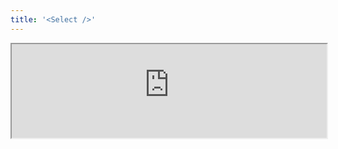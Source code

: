 ```yaml
---
title: '<Select />'
---
```


<Frame>
  <iframe
    height={160}
    width='100%'
    src="https://morph-data-components-storybook.netlify.app/iframe.html?args=&globals=&id=input-components-select--select-story"
  />
</Frame>

`<Select>` is a component for inputting values in a selection format to the state declared by the `defineState()` function.

```tsx
import { defineState } from '@morph-data/components;

export const { category } = defineState({ category: 'book' });

<Select state={category}>
  <SelectItem value="book">Book</SelectItem>
  <SelectItem value="electronics">Electronics</SelectItem>
  <SelectItem value="office-products">Office products</SelectItem>
</Select>
```

## Properties

<ParamField path="state" type="State" required>
  State object to bind the input value of the component. Please specify the state declared by the `defineState()` function.
</ParamField>

## Subcomponents

### `<SelectItem />`

`<SelectItem>` is a component for defining options within the `<Select>` component.

```tsx
<SelectItem value="book">Book</SelectItem>
```

<ParamField path="value" type="string" required>
  Value of the option
</ParamField>


### `<SelectItems />`

`<SelectItems>` is a component for defining options in bulk within the `<Select>` component.

There are two ways to pass values to Select Items.

1. Specify as an array

2. Specify an alias of a function that returns a DataFrame

```tsx
<SelectItems>
  // 1. Specify as an array
  <SelectItems 
    items={[
      {value: 'book', label: 'Book' },
      { value: 'electronics', label: 'Electronics' }
    ]}
    valueKey='value'
    labelKey='label'
  />

  // 2. Specify an alias of a function that returns a DataFrame
  <SelectItems loadData="get_categories" valueKey='value' labelKey='label' />
</SelectItems>
```

<ParamField path="items" type="Array">
  Array containing the values and labels of the options. Use the `valueKey` and `labelKey` properties to specify which field is used as the value and which field is used as the label.
</ParamField>
<ParamField path="loadData" type="string">
  Alias of the Python function to retrieve the options
</ParamField>
<ParamField path="valueKey" type="string">
  Field name containing the value of the options
</ParamField>
<ParamField path="labelKey" type="string">
  Field name containing the label of the options
</ParamField>
